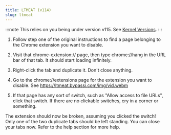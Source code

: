 ```yaml
---
title: LTMEAT (v114)
slug: ltmeat
---
```



:::note
This relies on you being under version v115. See [Kernel Versions](/kajigs/kernverinfo).
:::


1. Follow step one of the original instructions to find a page belonging to the Chrome extension you want to disable.

2. Visit that chrome-extension:// page, then type chrome://hang in the URL bar of that tab. It should start loading infinitely.

3. Right-click the tab and duplicate it. Don't close anything.

4. Go to the chrome://extensions page for the extension you want to disable. See https://ltmeat.bypassi.com/img/vid.webm

5. If that page has any sort of switch, such as "Allow access to file URLs", click that switch. If there are no clickable switches, cry in a corner or something.

The extension should now be broken, assuming you clicked the switch! Only one of the two duplicate tabs should be left standing. You can close your tabs now. Refer to the help section for more help.

